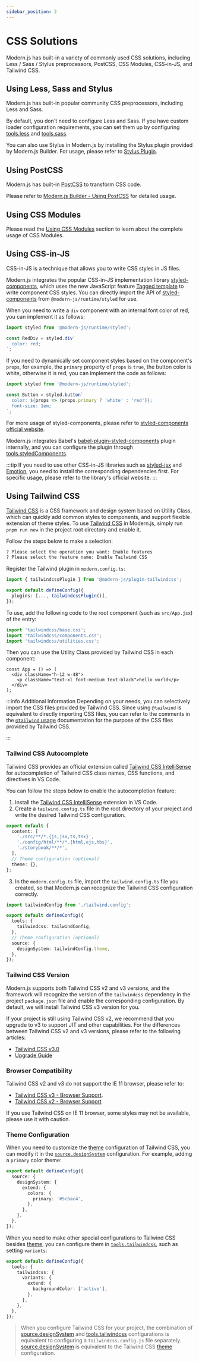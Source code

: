 ```yaml
---
sidebar_position: 2
---
```


# CSS Solutions

Modern.js has built-in a variety of commonly used CSS solutions, including Less / Sass / Stylus preprocessors, PostCSS, CSS Modules, CSS-in-JS, and Tailwind CSS.

## Using Less, Sass and Stylus

Modern.js has built-in popular community CSS preprocessors, including Less and Sass.

By default, you don't need to configure Less and Sass. If you have custom loader configuration requirements, you can set them up by configuring [tools.less](/configure/app/tools/less) and [tools.sass](/configure/app/tools/sass).

You can also use Stylus in Modern.js by installing the Stylus plugin provided by Modern.js Builder. For usage, please refer to [Stylus Plugin](https://modernjs.dev/builder/plugins/plugin-stylus.html).

## Using PostCSS

Modern.js has built-in [PostCSS](https://postcss.org/) to transform CSS code.

Please refer to [Modern.js Builder - Using PostCSS](https://modernjs.dev/builder/en/guide/basic/css-usage.html#using-postcss) for detailed usage.

## Using CSS Modules

Please read the [Using CSS Modules](https://modernjs.dev/builder/en/guide/basic/css-modules.html) section to learn about the complete usage of CSS Modules.

## Using CSS-in-JS

CSS-in-JS is a technique that allows you to write CSS styles in JS files.

Modern.js integrates the popular CSS-in-JS implementation library [styled-components](https://styled-components.com/), which uses the new JavaScript feature [Tagged template](https://developer.mozilla.org/en-US/docs/Web/JavaScript/Reference/Template_literals#tagged_templates) to write component CSS styles. You can directly import the API of [styled-components](https://styled-components.com/) from `@modern-js/runtime/styled` for use.

When you need to write a `div` component with an internal font color of red, you can implement it as follows:

```js
import styled from '@modern-js/runtime/styled';

const RedDiv = styled.div`
  color: red;
`;
```

If you need to dynamically set component styles based on the component's `props`, for example, the `primary` property of `props` is `true`, the button color is white, otherwise it is red, you can implement the code as follows:

```js
import styled from '@modern-js/runtime/styled';

const Button = styled.button`
  color: ${props => (props.primary ? 'white' : 'red')};
  font-size: 1em;
`;
```

For more usage of styled-components, please refer to [styled-components official website](https://styled-components.com/).

Modern.js integrates Babel's [babel-plugin-styled-components](https://github.com/styled-components/babel-plugin-styled-components) plugin internally, and you can configure the plugin through [tools.styledComponents](/configure/app/tools/styled-components).

:::tip
If you need to use other CSS-in-JS libraries such as [styled-jsx](https://www.npmjs.com/package/styled-jsx) and [Emotion](https://emotion.sh/), you need to install the corresponding dependencies first. For specific usage, please refer to the library's official website.
:::

## Using Tailwind CSS

[Tailwind CSS](https://tailwindcss.com/) is a CSS framework and design system based on Utility Class, which can quickly add common styles to components, and support flexible extension of theme styles. To use [Tailwind CSS](https://tailwindcss.com/) in Modern.js, simply run `pnpm run new` in the project root directory and enable it.

Follow the steps below to make a selection:

```bash
? Please select the operation you want: Enable features
? Please select the feature name: Enable Tailwind CSS
```

Register the Tailwind plugin in `modern.config.ts`:

```ts title="modern.config.ts"
import { tailwindcssPlugin } from '@modern-js/plugin-tailwindcss';

export default defineConfig({
  plugins: [..., tailwindcssPlugin()],
});
```

To use, add the following code to the root component (such as `src/App.jsx`) of the entry:

```js
import 'tailwindcss/base.css';
import 'tailwindcss/components.css';
import 'tailwindcss/utilities.css';
```

Then you can use the Utility Class provided by Tailwind CSS in each component:

```tsx
const App = () => (
  <div className="h-12 w-48">
    <p className="text-xl font-medium text-black">hello world</p>
  </div>
);
```

:::info Additional Information
Depending on your needs, you can selectively import the CSS files provided by Tailwind CSS. Since using `@tailwind` is equivalent to directly importing CSS files, you can refer to the comments in the [`@tailwind` usage](https://tailwindcss.com/docs/functions-and-directives#tailwind) documentation for the purpose of the CSS files provided by Tailwind CSS.

:::

### Tailwind CSS Autocomplete

Tailwind CSS provides an official extension called [Tailwind CSS IntelliSense](https://github.com/tailwindlabs/tailwindcss-intellisense) for autocompletion of Tailwind CSS class names, CSS functions, and directives in VS Code.

You can follow the steps below to enable the autocompletion feature:

1. Install the [Tailwind CSS IntelliSense](https://github.com/tailwindlabs/tailwindcss-intellisense) extension in VS Code.
2. Create a `tailwind.config.ts` file in the root directory of your project and write the desired Tailwind CSS configuration.

```ts title="tailwind.config.ts"
export default {
  content: [
    './src/**/*.{js,jsx,ts,tsx}',
    './config/html/**/*.{html,ejs,hbs}',
    './storybook/**/*',
  ],
  // Theme configuration (optional)
  theme: {},
};
```

3. In the `modern.config.ts` file, import the `tailwind.config.ts` file you created, so that Modern.js can recognize the Tailwind CSS configuration correctly.

```ts title="modern.config.ts"
import tailwindConfig from './tailwind.config';

export default defineConfig({
  tools: {
    tailwindcss: tailwindConfig,
  },
  // Theme configuration (optional)
  source: {
    designSystem: tailwindConfig.theme,
  },
});
```

### Tailwind CSS Version

Modern.js supports both Tailwind CSS v2 and v3 versions, and the framework will recognize the version of the `tailwindcss` dependency in the project `package.json` file and enable the corresponding configuration. By default, we will install Tailwind CSS v3 version for you.

If your project is still using Tailwind CSS v2, we recommend that you upgrade to v3 to support JIT and other capabilities. For the differences between Tailwind CSS v2 and v3 versions, please refer to the following articles:

- [Tailwind CSS v3.0](https://tailwindcss.com/blog/tailwindcss-v3)
- [Upgrade Guide](https://tailwindcss.com/docs/upgrade-guide)

### Browser Compatibility

Tailwind CSS v2 and v3 do not support the IE 11 browser, please refer to:

- [Tailwind CSS v3 - Browser Support](https://tailwindcss.com/docs/browser-support).
- [Tailwind CSS v2 - Browser Support](https://v2.tailwindcss.com/docs/browser-support)

If you use Tailwind CSS on IE 11 browser, some styles may not be available, please use it with caution.

### Theme Configuration

When you need to customize the [theme](https://tailwindcss.com/docs/theme) configuration of Tailwind CSS, you can modify it in the [`source.designSystem`](/configure/app/source/design-system) configuration. For example, adding a `primary` color theme:

```ts title="modern.config.ts"
export default defineConfig({
  source: {
    designSystem: {
      extend: {
        colors: {
          primary: '#5c6ac4',
        },
      },
    },
  },
});
```

When you need to make other special configurations to Tailwind CSS besides [theme](https://tailwindcss.com/docs/theme), you can configure them in [`tools.tailwindcss`](/configure/app/tools/tailwindcss), such as setting `variants`:

```ts title="modern.config.ts"
export default defineConfig({
  tools: {
    tailwindcss: {
      variants: {
        extend: {
          backgroundColor: ['active'],
        },
      },
    },
  },
});
```

> When you configure Tailwind CSS for your project, the combination of [source.designSystem](/configure/app/source/design-system) and [tools.tailwindcss](/configure/app/tools/tailwindcss) configurations is equivalent to configuring a `tailwindcss.config.js` file separately. [source.designSystem](/configure/app/source/design-system) is equivalent to the Tailwind CSS [theme](https://v2.tailwindcss.com/docs/configuration#theme) configuration.
